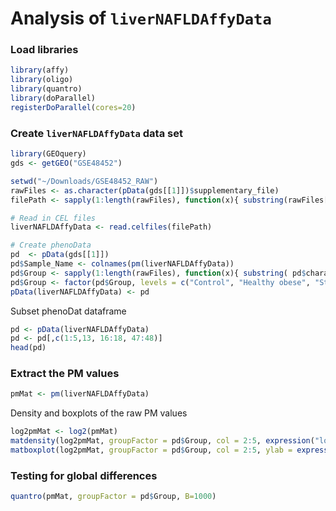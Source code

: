 Analysis of `liverNAFLDAffyData`
========================================================

### Load libraries
```r
library(affy)
library(oligo)
library(quantro)
library(doParallel)
registerDoParallel(cores=20)
```

### Create `liverNAFLDAffyData` data set
```r
library(GEOquery)
gds <- getGEO("GSE48452")

setwd("~/Downloads/GSE48452_RAW")
rawFiles <- as.character(pData(gds[[1]])$supplementary_file)
filePath <- sapply(1:length(rawFiles), function(x){ substring(rawFiles[x], 85) })

# Read in CEL files
liverNAFLDAffyData <- read.celfiles(filePath)

# Create phenoData
pd  <- pData(gds[[1]])
pd$Sample_Name <- colnames(pm(liverNAFLDAffyData))
pd$Group <- sapply(1:length(rawFiles), function(x){ substring( pd$characteristics_ch1.1[x], 8)})
pd$Group <- factor(pd$Group, levels = c("Control", "Healthy obese", "Steatosis", "Nash"))
pData(liverNAFLDAffyData) <- pd
```

Subset phenoDat dataframe
```r
pd <- pData(liverNAFLDAffyData)
pd <- pd[,c(1:5,13, 16:18, 47:48)]
head(pd)
```


### Extract the PM values
```r
pmMat <- pm(liverNAFLDAffyData)
```

Density and boxplots of the raw PM values 
```r
log2pmMat <- log2(pmMat)
matdensity(log2pmMat, groupFactor = pd$Group, col = 2:5, expression("log"[2]~"PM values"), ylab = "density")
matboxplot(log2pmMat, groupFactor = pd$Group, col = 2:5, ylab = expression("log"[2]~"PM values"))
```


### Testing for global differences
```r
quantro(pmMat, groupFactor = pd$Group, B=1000)
```
